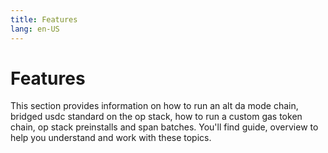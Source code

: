 ```yaml
---
title: Features
lang: en-US
---
```



# Features

This section provides information on how to run an alt da mode chain, bridged usdc standard on the op stack, how to run a custom gas token chain, op stack preinstalls and span batches. You'll find guide, overview to help you understand and work with these topics.

<Cards>
  <Card title="How to run an alt Da mode chain" href="/builders/chain-operators/features/alt-da-mode" />
  <Card title="Bridged usdc standard on the op stack" href="/builders/chain-operators/features/bridged-usdc-standard" />
  <Card title="How to run a custom gas token chain" href="/builders/chain-operators/features/custom-gas-token" />
  <Card title="Op stack preinstalls" href="/builders/chain-operators/features/preinstalls" />
  <Card title="Span batches" href="/builders/chain-operators/features/span-batches" />
</Cards>